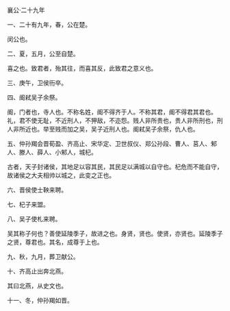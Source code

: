 

襄公·二十九年

一、二十有九年，春，公在楚。

闵公也。

二、夏，五月，公至自楚。

喜之也。致君者，殆其往，而喜其反，此致君之意义也。

三、庚午，卫侯衎卒。

四、阍弒吴子余祭。

阍，门者也，寺人也。不称名姓，阍不得齐于人。不称其君，阍不得君其君也。礼，君不使无耻，不近刑人，不狎敌，不迩怨。贱人非所贵也，贵人非所刑也，刑人非所近也。举至贱而加之吴，吴子近刑人也。阍弒吴子余祭，仇人也。

五、仲孙羯会晋荀盈、齐高止、宋华定、卫世叔仪、郑公孙段、曹人、莒人、邾人、滕人、薛人、小邾人，城杞。

古者，天子封诸侯，其地足以容其民，其民足以满城以自守也。杞危而不能自守，故诸侯之大夫相帅以城之，此变之正也。

六、晋侯使士鞅来聘。

七、杞子来盟。

八、吴子使札来聘。

吴其称子何也？善使延陵季子，故进之也。身贤，贤也。使贤，亦贤也。延陵季子之贤，尊君也。其名，成尊于上也。

九、秋，九月，葬卫献公。

十、齐高止出奔北燕。

其曰北燕，从史文也。

十一、冬，仲孙羯如晋。

